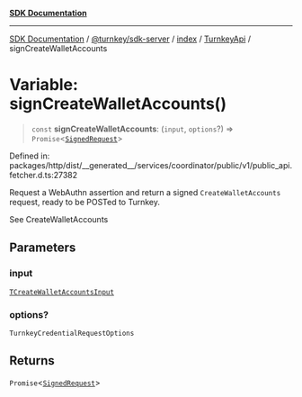 [**SDK Documentation**](../../../../../../README.mdx)

***

[SDK Documentation](../../../../../../packages.mdx) / [@turnkey/sdk-server](../../../../README.mdx) / [index](../../../README.mdx) / [TurnkeyApi](../README.mdx) / signCreateWalletAccounts

# Variable: signCreateWalletAccounts()

> `const` **signCreateWalletAccounts**: (`input`, `options`?) => `Promise`\<[`SignedRequest`](../../../../../http/index/type-aliases/SignedRequest.mdx)\>

Defined in: packages/http/dist/\_\_generated\_\_/services/coordinator/public/v1/public\_api.fetcher.d.ts:27382

Request a WebAuthn assertion and return a signed `CreateWalletAccounts` request, ready to be POSTed to Turnkey.

See CreateWalletAccounts

## Parameters

### input

[`TCreateWalletAccountsInput`](../type-aliases/TCreateWalletAccountsInput.mdx)

### options?

`TurnkeyCredentialRequestOptions`

## Returns

`Promise`\<[`SignedRequest`](../../../../../http/index/type-aliases/SignedRequest.mdx)\>
